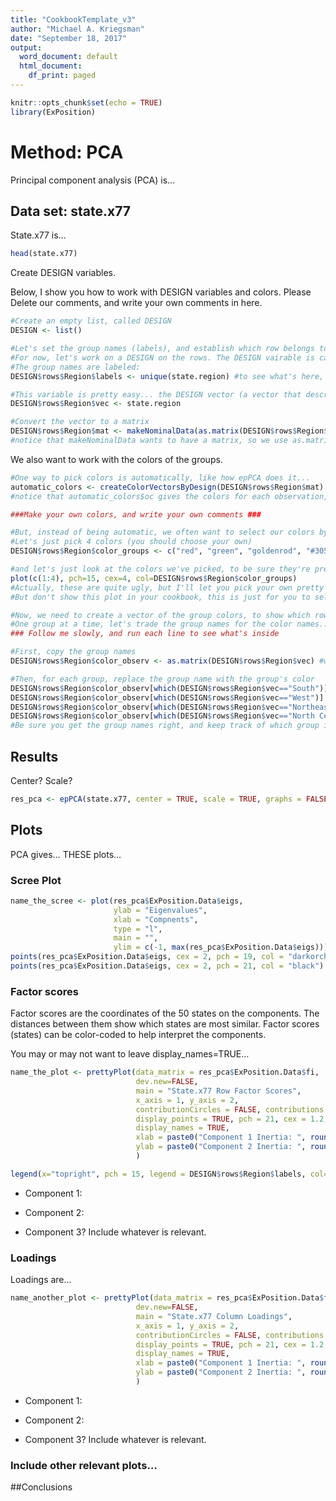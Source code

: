---
title: "CookbookTemplate_v3"
author: "Michael A. Kriegsman"
date: "September 18, 2017"
output:
  word_document: default
  html_document:
    df_print: paged
---

```{r setup, include=FALSE}
knitr::opts_chunk$set(echo = TRUE)
library(ExPosition)
```

# Method: PCA
Principal component analysis (PCA) is... 


## Data set: state.x77
State.x77 is... 

```{r data_set}
head(state.x77)
```

Create DESIGN variables.

Below, I show you how to work with DESIGN variables and colors. Please Delete our comments, and write your own comments in here.

```{r DESIGN}
#Create an empty list, called DESIGN
DESIGN <- list()

#Let's set the group names (labels), and establish which row belongs to which group (as a DESIGN vector, and then as a DESIGN matrix)
#For now, let's work on a DESIGN on the rows. The DESIGN vairable is called region. 
#The group names are labeled:
DESIGN$rows$Region$labels <- unique(state.region) #to see what's here, highlight and run "state.region". Then also highlight and run "unique(state.region)". 

#This variable is pretty easy... the DESIGN vector (a vector that describes which row belongs to which group) is given by state.region
DESIGN$rows$Region$vec <- state.region

#Convert the vector to a matrix
DESIGN$rows$Region$mat <- makeNominalData(as.matrix(DESIGN$rows$Region$vec))
#notice that makeNominalData wants to have a matrix, so we use as.matrix(DESIGN_vector)
```


We also want to work with the colors of the groups.


```{r colors_1}
#One way to pick colors is automatically, like how epPCA does it...
automatic_colors <- createColorVectorsByDesign(DESIGN$rows$Region$mat)
#notice that automatic_colors$oc gives the colors for each observation, and automatic_colors$gc gives the colors for each group.
```

```{r colors_2}

###Make your own colors, and write your own comments ###

#But, instead of being automatic, we often want to select our colors by hand. 
#Let's just pick 4 colors (you should choose your own)
DESIGN$rows$Region$color_groups <- c("red", "green", "goldenrod", "#305ABF")

#and let's just look at the colors we've picked, to be sure they're pretty enough
plot(c(1:4), pch=15, cex=4, col=DESIGN$rows$Region$color_groups)
#Actually, these are quite ugly, but I'll let you pick your own pretty colors. 
#But don't show this plot in your cookbook, this is just for you to select colors. 

#Now, we need to create a vector of the group colors, to show which row belongs to which group.
#One group at a time, let's trade the group names for the color names... 
### Follow me slowly, and run each line to see what's inside

#First, copy the group names
DESIGN$rows$Region$color_observ <- as.matrix(DESIGN$rows$Region$vec) #we want to change the factor to a matrix, because they work differently

#Then, for each group, replace the group name with the group's color
DESIGN$rows$Region$color_observ[which(DESIGN$rows$Region$vec=="South")]         <- DESIGN$rows$Region$color_groups[1]
DESIGN$rows$Region$color_observ[which(DESIGN$rows$Region$vec=="West")]          <- DESIGN$rows$Region$color_groups[2]
DESIGN$rows$Region$color_observ[which(DESIGN$rows$Region$vec=="Northeast")]     <- DESIGN$rows$Region$color_groups[3]
DESIGN$rows$Region$color_observ[which(DESIGN$rows$Region$vec=="North Central")] <- DESIGN$rows$Region$color_groups[4]
#Be sure you get the group names right, and keep track of which group is which, so you can create your legend!
```

## Results
Center? Scale?

```{r analyze, echo = TRUE}
res_pca <- epPCA(state.x77, center = TRUE, scale = TRUE, graphs = FALSE)
```


## Plots

PCA gives... THESE plots...

### Scree Plot


```{r scree plot}
name_the_scree <- plot(res_pca$ExPosition.Data$eigs,
                       ylab = "Eigenvalues",
                       xlab = "Compnents",
                       type = "l",
                       main = "",
                       ylim = c(-1, max(res_pca$ExPosition.Data$eigs)))
points(res_pca$ExPosition.Data$eigs, cex = 2, pch = 19, col = "darkorchid4")
points(res_pca$ExPosition.Data$eigs, cex = 2, pch = 21, col = "black")

```

### Factor scores
Factor scores are the coordinates of the 50 states on the components. The distances between them show which states are most similar. Factor scores (states) can be color-coded to help interpret the components.

You may or may not want to leave display_names=TRUE... 

```{r factor scores}
name_the_plot <- prettyPlot(data_matrix = res_pca$ExPosition.Data$fi,  
                            dev.new=FALSE,
                            main = "State.x77 Row Factor Scores",
                            x_axis = 1, y_axis = 2, 
                            contributionCircles = FALSE, contributions = res_pca$ExPosition.Data$ci, 
                            display_points = TRUE, pch = 21, cex = 1.2, col = DESIGN$rows$Region$color_observ, 
                            display_names = TRUE, 
                            xlab = paste0("Component 1 Inertia: ", round(res_pca$ExPosition.Data$t[1],3), "%"),
                            ylab = paste0("Component 2 Inertia: ", round(res_pca$ExPosition.Data$t[2],3), "%")
                            )

legend(x="topright", pch = 15, legend = DESIGN$rows$Region$labels, col=DESIGN$rows$Region$color_groups)
```







* Component 1: 

* Component 2: 

* Component 3? Include whatever is relevant.

### Loadings
Loadings are...

```{r}
name_another_plot <- prettyPlot(data_matrix = res_pca$ExPosition.Data$fj,  
                            dev.new=FALSE,
                            main = "State.x77 Column Loadings",
                            x_axis = 1, y_axis = 2, 
                            contributionCircles = FALSE, contributions = res_pca$ExPosition.Data$cj, 
                            display_points = TRUE, pch = 21, cex = 1.2, col = res_pca$Plotting.Data$fj.col, 
                            display_names = TRUE, 
                            xlab = paste0("Component 1 Inertia: ", round(res_pca$ExPosition.Data$t[1],3), "%"),
                            ylab = paste0("Component 2 Inertia: ", round(res_pca$ExPosition.Data$t[2],3), "%")
                            )
```

* Component 1: 

* Component 2: 

* Component 3? Include whatever is relevant.

### Include other relevant plots...


##Conclusions
